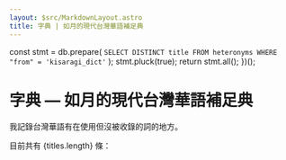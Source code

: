 ```yaml
---
layout: $src/MarkdownLayout.astro
title: 字典 | 如月的現代台灣華語補足典
---
```


  const stmt = db.prepare(
    `SELECT DISTINCT title FROM heteronyms WHERE "from" = 'kisaragi_dict'`
  );
  stmt.pluck(true);
  return stmt.all();
})();


# 字典 — 如月的現代台灣華語補足典

我記錄台灣華語有在使用但沒被收錄的詞的地方。

目前共有 {titles.length} 條：

<WordList words={titles} />
